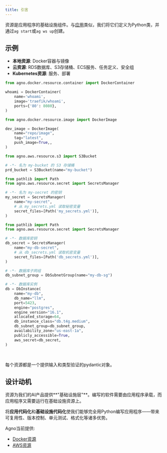 ```yaml
---
title: 引言
---
```

资源是应用程序的基础设施组件。与[应用](/workspaces/apps/introduction)类似，我们将它们定义为Python类，并通过`ag start`或`ag ws up`创建。

## 示例

- **本地资源**: Docker容器与镜像
- **云资源**: RDS数据库、S3存储桶、ECS服务、任务定义、安全组
- **Kubernetes资源**: 服务、部署

<CodeGroup>

```python Docker 容器
from agno.docker.resource.container import DockerContainer

whoami = DockerContainer(
    name='whoami',
    image='traefik/whoami',
    ports={'80': 8080},
)
```

```python Docker 镜像
from agno.docker.resource.image import DockerImage

dev_image = DockerImage(
    name="repo/image",
    tag="latest",
    push_image=True,,
)
```

```python S3 存储桶
from agno.aws.resource.s3 import S3Bucket

# -*- 名为 my-bucket 的 S3 存储桶
prd_bucket = S3Bucket(name="my-bucket")
```

```python 密钥
from pathlib import Path
from agno.aws.resource.secret import SecretsManager

# -*- 名为 my-secret 的密钥
my_secret = SecretsManager(
    name="my-secret",
    # 从 my_secrets.yml 读取秘密变量
    secret_files=[Path('my_secrets.yml')],
)
```

```python RDS 数据库
from pathlib import Path
from agno.aws.resource.secret import SecretsManager

# -*- 数据库密钥
db_secret = SecretsManager(
    name="my-db-secret",
    # 从 db_secrets.yml 读取机密变量
    secret_files=[Path('db_secrets.yml')],
)

# -*- 数据库子网组
db_subnet_group = DbSubnetGroup(name="my-db-sg")

# -*- 数据库实例
db = DbInstance(
    name="my-db",
    db_name="llm",
    port=5423,
    engine="postgres",
    engine_version="16.1",
    allocated_storage=64,
    db_instance_class="db.t4g.medium",
    db_subnet_group=db_subnet_group,
    availability_zone="us-east-1a",
    publicly_accessible=True,
    aws_secret=db_secret,
)
```

</CodeGroup>

<br />

<Tip>

每个资源都是一个提供输入和类型验证的pydantic对象。

</Tip>

## 设计动机

资源为我们的AI产品提供**"基础设施层"**。编写的软件需要由应用程序承载，而应用程序又需要运行在基础设施资源上。

将**应用代码化**和**基础设施代码化**使我们能够完全用Python编写应用程序——带来可复用性、版本控制、单元测试、格式化等诸多优势。

Agno当前提供:

- [Docker资源](/workspaces/resources/docker/introduction)
- [AWS资源](/workspaces/resources/aws/introduction)